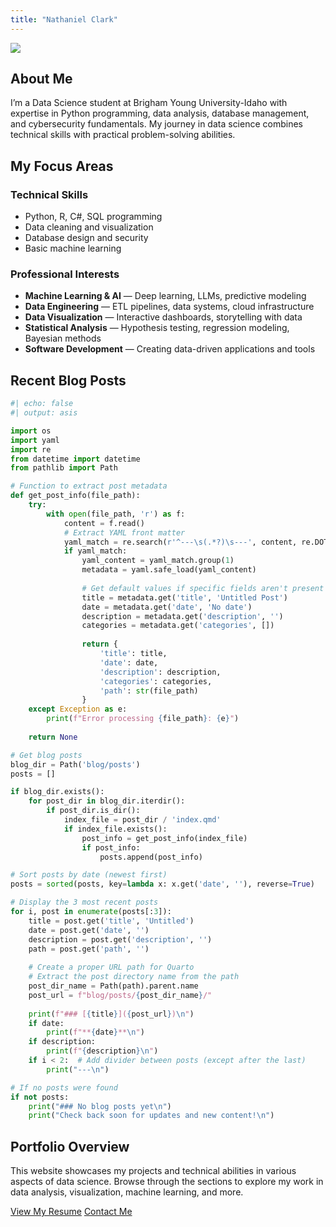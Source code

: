 ```yaml
---
title: "Nathaniel Clark"
---
```


:::{.column-page}
![](Images/banner.jpg)

## About Me

I'm a Data Science student at Brigham Young University-Idaho with expertise in Python programming, data analysis, database management, and cybersecurity fundamentals. My journey in data science combines technical skills with practical problem-solving abilities.

## My Focus Areas

::: {.grid}
::: {.g-col-6}
### Technical Skills
- Python, R, C#, SQL programming
- Data cleaning and visualization
- Database design and security
- Basic machine learning
:::

::: {.g-col-6}
### Professional Interests
- **Machine Learning & AI** — Deep learning, LLMs, predictive modeling
- **Data Engineering** — ETL pipelines, data systems, cloud infrastructure
- **Data Visualization** — Interactive dashboards, storytelling with data
- **Statistical Analysis** — Hypothesis testing, regression modeling, Bayesian methods
- **Software Development** — Creating data-driven applications and tools
:::
:::

## Recent Blog Posts

::: {.grid}
::: {.g-col-12}
```python
#| echo: false
#| output: asis

import os
import yaml
import re
from datetime import datetime
from pathlib import Path

# Function to extract post metadata
def get_post_info(file_path):
    try:
        with open(file_path, 'r') as f:
            content = f.read()
            # Extract YAML front matter
            yaml_match = re.search(r'^---\s(.*?)\s---', content, re.DOTALL)
            if yaml_match:
                yaml_content = yaml_match.group(1)
                metadata = yaml.safe_load(yaml_content)
                
                # Get default values if specific fields aren't present
                title = metadata.get('title', 'Untitled Post')
                date = metadata.get('date', 'No date')
                description = metadata.get('description', '')
                categories = metadata.get('categories', [])
                
                return {
                    'title': title,
                    'date': date,
                    'description': description,
                    'categories': categories,
                    'path': str(file_path)
                }
    except Exception as e:
        print(f"Error processing {file_path}: {e}")
    
    return None

# Get blog posts
blog_dir = Path('blog/posts')
posts = []

if blog_dir.exists():
    for post_dir in blog_dir.iterdir():
        if post_dir.is_dir():
            index_file = post_dir / 'index.qmd'
            if index_file.exists():
                post_info = get_post_info(index_file)
                if post_info:
                    posts.append(post_info)

# Sort posts by date (newest first)
posts = sorted(posts, key=lambda x: x.get('date', ''), reverse=True)

# Display the 3 most recent posts
for i, post in enumerate(posts[:3]):
    title = post.get('title', 'Untitled')
    date = post.get('date', '')
    description = post.get('description', '')
    path = post.get('path', '')
    
    # Create a proper URL path for Quarto
    # Extract the post directory name from the path
    post_dir_name = Path(path).parent.name
    post_url = f"blog/posts/{post_dir_name}/"
    
    print(f"### [{title}]({post_url})\n")
    if date:
        print(f"**{date}**\n")
    if description:
        print(f"{description}\n")
    if i < 2:  # Add divider between posts (except after the last)
        print("---\n")

# If no posts were found
if not posts:
    print("### No blog posts yet\n")
    print("Check back soon for updates and new content!\n")
```
:::
:::

## Portfolio Overview

This website showcases my projects and technical abilities in various aspects of data science. Browse through the sections to explore my work in data analysis, visualization, machine learning, and more.

[View My Resume](resume.qmd){.btn .btn-primary} [Contact Me](mailto:nathanieleclark@gmail.com){.btn .btn-secondary}
:::